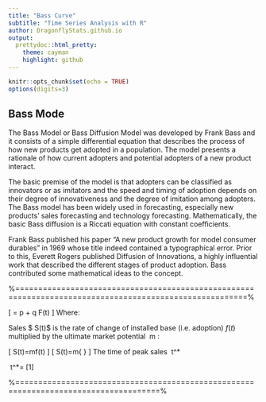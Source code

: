 ```yaml
---
title: "Bass Curve"
subtitle: "Time Series Analysis with R"
author: DragonflyStats.github.io
output:
  prettydoc::html_pretty:
    theme: cayman
    highlight: github
---
```


```r
knitr::opts_chunk$set(echo = TRUE)
options(digits=3)
```


## Bass Mode
The Bass Model or Bass Diffusion Model was developed by Frank Bass and it consists of a simple differential equation that describes the process of how new products get adopted in a population. The model presents a rationale of how current adopters and potential adopters of a new product interact. 

The basic premise of the model is that adopters can be classified as innovators or as imitators and the speed and timing of adoption depends on their degree of innovativeness and the degree of imitation among adopters. The Bass model has been widely used in forecasting, especially new products' sales forecasting and technology forecasting. Mathematically, the basic Bass diffusion is a Riccati equation with constant coefficients.

Frank Bass published his paper "A new product growth for model consumer durables" in 1969 whose title indeed contained a typographical error. Prior to this, Everett Rogers published Diffusion of Innovations, a highly influential work that described the different stages of product adoption. Bass contributed some mathematical ideas to the concept.

%========================================================================================================%
\section*{Model formulation}
\[ \frac{f(t)}{1-F(t)} = p + q F(t) \]
Where:

\begin{itemize}
\item f(t)  is the change of the installed base fraction
\item F(t)  is the installed base fraction
\item p  is the coefficient of innovation
\item q  is the coefficient of imitation
\end{itemize}

Sales $ S(t)$  is the rate of change of installed base (i.e. adoption) $f(t)$  multiplied by the ultimate market potential \ m :

\[ S(t)=mf(t) \]
\[ S(t)=m{ \frac{(p+q)^2}{p}} \frac{e^{-(p+q)t}}{(1+\frac{q}{p}e^{-(p+q)t})^2}  \]
The time of peak sales \ t^* 

\ t^*=\frac{\ln q - \ln p}{p+q}  [1]

%=====================================================================================%
